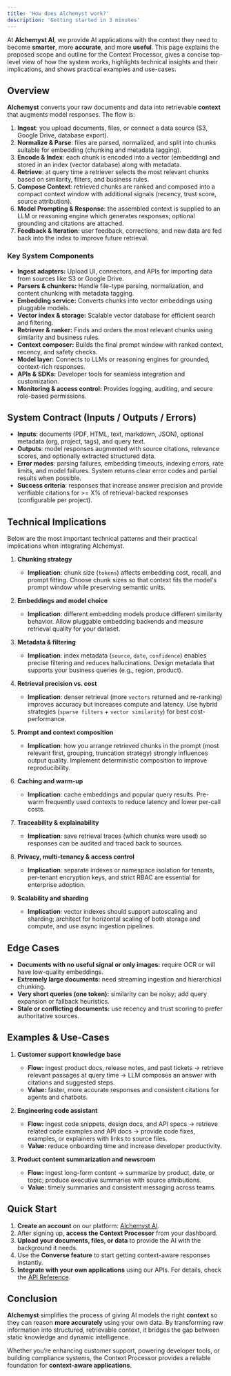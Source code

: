 ```yaml
---
title: 'How does Alchemyst work?'
description: 'Getting started in 3 minutes'
---
```


At **Alchemyst AI**, we provide AI applications with the context they need to become **smarter**, more **accurate**, and more **useful**. This page explains the proposed scope and outline for the Context Processor, gives a concise top-level view of how the system works, highlights technical insights and their implications, and shows practical examples and use-cases.


## Overview

**Alchemyst** converts your raw documents and data into retrievable **context** that augments model responses. The flow is:

1. **Ingest**: you upload documents, files, or connect a data source (S3, Google Drive, database export).
2. **Normalize & Parse**: files are parsed, normalized, and split into chunks suitable for embedding (chunking and metadata tagging).
3. **Encode & Index**: each chunk is encoded into a vector (embedding) and stored in an index (vector database) along with metadata.
4. **Retrieve**: at query time a retriever selects the most relevant chunks based on similarity, filters, and business rules.
5. **Compose Context**: retrieved chunks are ranked and composed into a compact context window with additional signals (recency, trust score, source attribution).
6. **Model Prompting & Response**: the assembled context is supplied to an LLM or reasoning engine which generates responses; optional grounding and citations are attached.
7. **Feedback & Iteration**: user feedback, corrections, and new data are fed back into the index to improve future retrieval.

### Key System Components

- **Ingest adapters:** Upload UI, connectors, and APIs for importing data from sources like S3 or Google Drive.
- **Parsers & chunkers:** Handle file-type parsing, normalization, and content chunking with metadata tagging.
- **Embedding service:** Converts chunks into vector embeddings using pluggable models.
- **Vector index & storage:** Scalable vector database for efficient search and filtering.
- **Retriever & ranker:** Finds and orders the most relevant chunks using similarity and business rules.
- **Context composer:** Builds the final prompt window with ranked context, recency, and safety checks.
- **Model layer:** Connects to LLMs or reasoning engines for grounded, context-rich responses.
- **APIs & SDKs:** Developer tools for seamless integration and customization.
- **Monitoring & access control:** Provides logging, auditing, and secure role-based permissions.

## System Contract (Inputs / Outputs / Errors)

- **Inputs**: documents (PDF, HTML, text, markdown, JSON), optional metadata (org, project, tags), and query text.
- **Outputs**: model responses augmented with source citations, relevance scores, and optionally extracted structured data.
- **Error modes**: parsing failures, embedding timeouts, indexing errors, rate limits, and model failures. System returns clear error codes and partial results when possible.
- **Success criteria**: responses that increase answer precision and provide verifiable citations for >= X% of retrieval-backed responses (configurable per project).

## Technical Implications

Below are the most important technical patterns and their practical implications when integrating Alchemyst.

1. **Chunking strategy**
	- **Implication**: chunk size (`tokens`) affects embedding cost, recall, and prompt fitting. Choose chunk sizes so that context fits the model's prompt window while preserving semantic units.

2. **Embeddings and model choice**
	- **Implication**: different embedding models produce different similarity behavior. Allow pluggable embedding backends and measure retrieval quality for your dataset.

3. **Metadata & filtering**
	- **Implication**: index metadata (`source`, `date`, `confidence`) enables precise filtering and reduces hallucinations. Design metadata that supports your business queries (e.g., region, product).

4. **Retrieval precision vs. cost**
	- **Implication**: denser retrieval (more `vectors` returned and re-ranking) improves accuracy but increases compute and latency. Use hybrid strategies (`sparse filters` + `vector similarity`) for best cost-performance.

5. **Prompt and context composition**
	- **Implication**: how you arrange retrieved chunks in the prompt (most relevant first, grouping, truncation strategy) strongly influences output quality. Implement deterministic composition to improve reproducibility.

6. **Caching and warm-up**
	- **Implication**: cache embeddings and popular query results. Pre-warm frequently used contexts to reduce latency and lower per-call costs.

7. **Traceability & explainability**
	- **Implication**: save retrieval traces (which chunks were used) so responses can be audited and traced back to sources.

8. **Privacy, multi-tenancy & access control**
	- **Implication**: separate indexes or namespace isolation for tenants, per-tenant encryption keys, and strict RBAC are essential for enterprise adoption.

9. **Scalability and sharding**
	- **Implication**: vector indexes should support autoscaling and sharding; architect for horizontal scaling of both storage and compute, and use async ingestion pipelines.

## Edge Cases 

- **Documents with no useful signal or only images:** require OCR or will have low-quality embeddings.
- **Extremely large documents:** need streaming ingestion and hierarchical chunking.
- **Very short queries (one token):**  similarity can be noisy; add query expansion or fallback heuristics.
- **Stale or conflicting documents:**  use recency and trust scoring to prefer authoritative sources.

## Examples & Use-Cases

1. **Customer support knowledge base**
	 - **Flow:** ingest product docs, release notes, and past tickets → retrieve relevant passages at query time → LLM composes an answer with citations and suggested steps.
	 - **Value:** faster, more accurate responses and consistent citations for agents and chatbots.

2. **Engineering code assistant**
	 - **Flow:** ingest code snippets, design docs, and API specs → retrieve related code examples and API docs → provide code fixes, examples, or explainers with links to source files.
	 - **Value:** reduce onboarding time and increase developer productivity.


3. **Product content summarization and newsroom**
	 - **Flow:** ingest long-form content → summarize by product, date, or topic; produce executive summaries with source attributions.
	 - **Value:** timely summaries and consistent messaging across teams.

## Quick Start 

1. **Create an account** on our platform: [Alchemyst AI](https://platform.getalchemystai.com).  
2. After signing up, **access the Context Processor** from your dashboard.  
3. **Upload your documents, files, or data** to provide the AI with the background it needs.  
4. Use the **Converse feature** to start getting context-aware responses instantly.  
5. **Integrate with your own applications** using our APIs. For details, check the [API Reference](https://docs.getalchemystai.com/api-reference/introduction). 


## Conclusion

**Alchemyst** simplifies the process of giving AI models the right **context** so they can reason **more accurately** using your own data. By transforming raw information into structured, retrievable context, it bridges the gap between static knowledge and dynamic intelligence.

Whether you’re enhancing customer support, powering developer tools, or building compliance systems, the Context Processor provides a reliable foundation for **context-aware applications**.